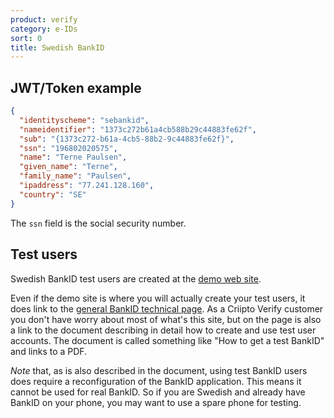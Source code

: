 ```yaml
---
product: verify
category: e-IDs
sort: 0
title: Swedish BankID
---
```



## JWT/Token example

```json
{
  "identityscheme": "sebankid",
  "nameidentifier": "1373c272b61a4cb588b29c44883fe62f",
  "sub": "{1373c272-b61a-4cb5-88b2-9c44883fe62f}",
  "ssn": "196802020575",
  "name": "Terne Paulsen",
  "given_name": "Terne",
  "family_name": "Paulsen",
  "ipaddress": "77.241.128.160",
  "country": "SE"
}
```

The `ssn` field is the social security number.

## Test users

Swedish BankID test users are created at the <a href="https://demo.bankid.com/" target="_blank">demo web site</a>.   

Even if the demo site is where you will actually create your test users, it does link to the <a href="https://www.bankid.com/rp/info" target="_blank">general BankID technical page</a>. As a Criipto Verify customer you don't have worry about most of what's this site, but on the page is also a link to the document describing in detail how to create and use test user accounts. The document is called something like "How to get a test BankID" and links to a PDF.

_Note_ that, as is also described in the document, using test BankID users does require a reconfiguration of the BankID application. This means it cannot be used for real BankID. So if you are Swedish and already have BankID on your phone, you may want to use a spare phone for testing.